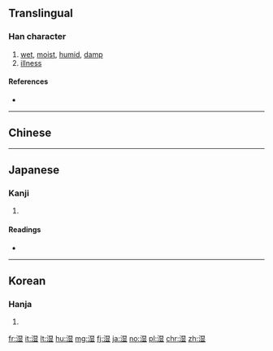 {{also|溼|濕}}
==Translingual==

===Han character===
{{Han char|rn=85|rad=水|as=09|sn=12|four=|canj=EATC}}

# [[wet]], [[moist]], [[humid]], [[damp]]
# [[illness]]

====References====
* {{Han ref|kx=0639.111|dkj=17920|dj=1046.010|hdz=31675.020|uh=6E7F|ud=28287}}

----

==Chinese==
{{zh-see|濕}}

----

==Japanese==

===Kanji===
{{ja-kanji|grade=c|rs=水09|style=s|kyu=濕}}

# {{defn|lang=ja|sort=水09}}

====Readings====
* {{ja-readings|on=[[しつ]] (shitsu)|kun=[[しめる]] (shimeru), [[しめす]] (shimesu), [[うるおう]] (uruou)}}

----

==Korean==

===Hanja===
{{ko-hanja|hangeul=습|eumhun=|rv=seup|mr=sŭp|y=sup}}

# {{defn|lang=ko|sort=水09}}

[[fr:湿]]
[[it:湿]]
[[lt:湿]]
[[hu:湿]]
[[mg:湿]]
[[fj:湿]]
[[ja:湿]]
[[no:湿]]
[[pl:湿]]
[[chr:湿]]
[[zh:湿]]